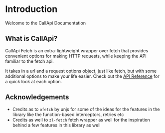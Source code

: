 # Introduction

Welcome to the CallApi Documentation

## What is CallApi?

CallApi Fetch is an extra-lightweight wrapper over fetch that provides convenient options for making HTTP requests, while keeping the API familiar to the fetch api.

It takes in a url and a request options object, just like fetch, but with some additional options to make your life easier. Check out the [API Reference](/api-reference) for a quick look at each option.

## Acknowledgements

-  Credits as to `ofetch` by unjs for some of the ideas for the features in the library like the function-based interceptors, retries etc
-  Credits as well to `zl-fetch` fetch wrapper as well for the inspiration behind a few features in this library as well
